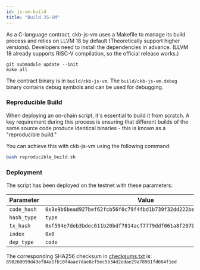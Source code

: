 ```yaml
---
id: js-vm-build
title: "Build JS-VM"
---
```


As a C-language contract, ckb-js-vm uses a Makefile to manage its build process and relies on LLVM 18 by default (Theoretically support higher versions). Developers need to install the dependencies in advance. (LLVM 18 already supports RISC-V compilation, so the official release works.)

```shell
git submodule update --init
make all
```

The contract binary is in `build/ckb-js-vm`. The `build/ckb-js-vm.debug` binary contains debug symbols and can be used for debugging.

### Reproducible Build

When deploying an on-chain script, it's essential to build it from scratch. A key requirement during this process is
ensuring that different builds of the same source code produce identical binaries - this is known as a "reproducible
build."

You can achieve this with ckb-js-vm using the following command:

```bash
bash reproducible_build.sh
```

### Deployment

The script has been deployed on the testnet with these parameters:

| Parameter   | Value                                                                |
| ----------- | -------------------------------------------------------------------- |
| `code_hash` | `0x3e9b6bead927bef62fcb56f0c79f4fbd1b739f32dd222beac10d346f2918bed7` |
| `hash_type` | `type`                                                               |
| `tx_hash`   | `0xf594e7deb3bdec611b20bdf7814acf7779ddf061a8f207b1f3261242b8dc4494` |
| `index`     | `0x0`                                                                |
| `dep_type`  | `code`                                                               |

The corresponding SHA256 checksum in [checksums.txt](https://github.com/nervosnetwork/ckb-js-vm/blob/main/checksums.txt)
is: `898260099d49ef84a1fb10f4aae7dae8ef5ec5b34d2edae29a78981fd084f1ed`
